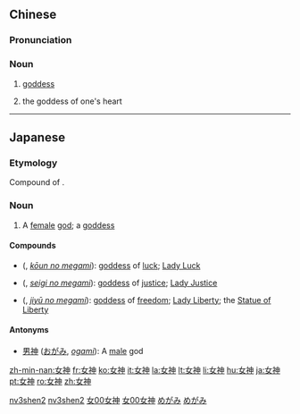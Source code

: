 ==Chinese==
{{zh-hanzi-box|[[女]][[神]]}}

===Pronunciation===
{{zh-pron
|m=nǚshén
|cat=noun
}}

===Noun===
{{zh-noun}}

# [[goddess]]
# {{context|neologism|lang=zh}} {{i|of a young female, eg. a {{l|zh|白富美}}}} the goddess of one's heart

[[Category:zh:Gods|nv3shen2]]
[[Category:zh:Religion|nv3shen2]]
[[Category:zh:Gods|女00女神]]
[[Category:zh:Religion|女00女神]]

----

==Japanese==
{{wikipedia|lang=ja}}
{{ja-kanjitab|女|神}}

===Etymology===
Compound of {{compound|女|tr1=me|t1=woman, female|神|tr2=kami|t2=god, divinity|lang=ja|sort=めがみ}}.

===Noun===
{{ja-noun|k|hira=めがみ|rom=megami|hidx=めがみ}}

# A [[female]] [[god]]; a [[goddess]]

====Compounds====
* {{l|ja|幸運の女神}} ({{l|ja|こううんのめがみ}}, ''[[kōun no megami]]''): [[goddess]] of [[luck]]; [[Lady Luck]]
* {{l|ja|正義の女神}} ({{l|ja|せいぎのめがみ}}, ''[[seigi no megami]]''): [[goddess]] of [[justice]]; [[Lady Justice]]
* {{l|ja|自由の女神}} ({{l|ja|じゆうのめがみ}}, ''[[jiyū no megami]]''): [[goddess]] of [[freedom]]; [[Lady Liberty]]; the [[Statue of Liberty]]

====Antonyms====
* [[男神]] ([[おがみ]], ''[[ogami]]''):  A [[male]] god

[[Category:ja:Gods|めがみ]]
[[Category:ja:Religion|めがみ]]

[[zh-min-nan:女神]]
[[fr:女神]]
[[ko:女神]]
[[it:女神]]
[[la:女神]]
[[lt:女神]]
[[li:女神]]
[[hu:女神]]
[[ja:女神]]
[[pt:女神]]
[[ro:女神]]
[[zh:女神]]